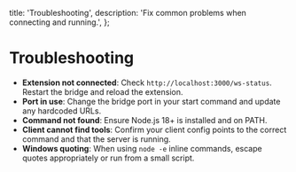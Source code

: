   title: 'Troubleshooting',
  description: 'Fix common problems when connecting and running.',
};

# Troubleshooting

- **Extension not connected**: Check `http://localhost:3000/ws-status`. Restart the bridge and reload the extension.
- **Port in use**: Change the bridge port in your start command and update any hardcoded URLs.
- **Command not found**: Ensure Node.js 18+ is installed and on PATH.
- **Client cannot find tools**: Confirm your client config points to the correct command and that the server is running.
- **Windows quoting**: When using `node -e` inline commands, escape quotes appropriately or run from a small script.


